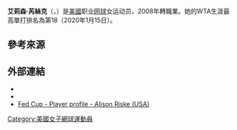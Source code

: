 {{Expand|time=2018-06-08T14:49:07+00:00}}
{{noteTA
|1=zh-hans:里斯克;zh-hant:芮絲克;
}}
{{Infobox 网球
|姓名=Alison Riske
|image= [[File:Alison_Riske_1,_Wimbledon_2013_-_Diliff.jpg|250px]]
|国籍={{USA}}
|生年=1990年
|生日={{birth date and age|mf=yes|1990|7|3}}
|出生地={{USA}}[[賓夕法尼亞州|賓夕法尼亞州]][[匹茲堡|匹茲堡]]
|居住地={{USA}}[[田納西州|田納西州]][[納許維爾|納許維爾]]
|身高=175
|体重=60
|持拍手=右
|反拍=雙手
|转职业年=2008年
|球拍=
|球衣=
|球鞋=
|单打最高排名=18（2020年1月15日）
|双打最高排名=60（2019年4月1日）
|现单打排名=55（2019年6月24日）
|现双打排名=71（2019年6月24日）
|单打冠军头衔=（WTA）2（ITF）8
|双打冠军头衔=（WTA）0（ITF）1
|职业战绩={{tennis record|won=352|lost=277}}
|雙打職業戰績={{tennis record|won=73|lost=108}}
|奖金=$3,578,780[[美元|美元]]
|澳网最好成绩=第三輪（2014,2017）
|法网最好成绩=第二輪（2014）
|温网最好成绩=八強（2019）
|美网最好成绩=第四輪（2013）
|澳網雙打最好成績=四強（2019）
|法網雙打最好成績=第三輪（2014）
|溫網雙打最好成績=第二輪（2014）
|美網雙打最好成績=第二輪（2013）
|大满贯个数=
|奥运会最好成绩=
}}

'''艾莉森·芮絲克'''（{{lang-en|'''Alison Riske'''}}，{{bd|1990年|7月3日|catIdx=Riske, Alison}}）是[[美國|美國]]职业[[网球|网球]]女运动员，2008年轉職業。她的WTA生涯最高單打排名為第18（2020年1月15日）。

==參考來源==
{{reflist}}

==外部連結==
{{Commonscat|Alison Riske}}
* {{WTA|12091}}
* {{ITF Profile|id=100067577}}
* [http://www.fedcup.com/en/players/player/profile.aspx?playerid=100067577 Fed Cup - Player profile - Alison Riske (USA)]

{{Authority control}}
{{DEFAULTSORT:Riske, Alison}}
[[Category:美國女子網球運動員|Category:美國女子網球運動員]]
